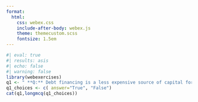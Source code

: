 ```yaml
---
format:
  html:
    css: webex.css
    include-after-body: webex.js
    theme: themecustom.scss
    fontsize: 1.5em
---
```

```r
#| eval: true
#| results: asis
#| echo: false
#| warning: false
library(webexercises)
q1 <- " **Q:** Debt financing is a less expensive source of capital for a firm compared to equity financing."
q1_choices <- c( answer="True", "False")
cat(q1,longmcq(q1_choices))
```
